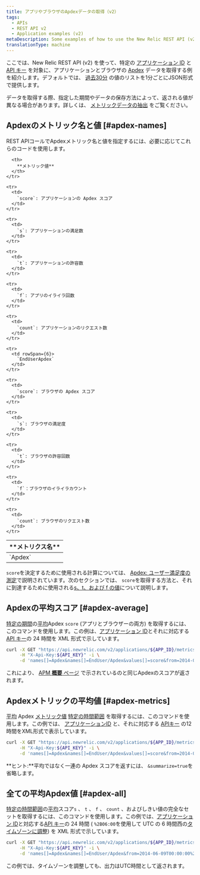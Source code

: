 ```yaml
---
title: アプリやブラウザのApdexデータの取得（v2）
tags:
  - APIs
  - REST API v2
  - Application examples (v2)
metaDescription: Some examples of how to use the New Relic REST API (v2) to get Apdex information for your app and browser.
translationType: machine
---
```


ここでは、New Relic REST API (v2) を使って、特定の [アプリケーション ID](/docs/apm/apis/requirements/identification-code) と [API キー](/docs/apis/rest-api-v2/requirements/rest-api-key#viewing) を対象に、アプリケーションとブラウザの [Apdex](/docs/apm/new-relic-apm/apdex/apdex-measuring-user-satisfaction) データを取得する例を紹介します。デフォルトでは、 [過去30分](/docs/apm/apis/api-v2-examples/specifying-time-range-v2) の値のリストを1分ごとにJSON形式で提供します。

データを取得する際、指定した期間やデータの保存方法によって、返される値が異なる場合があります。詳しくは、 [メトリックデータの抽出](/docs/apis/extracting-metric-data) をご覧ください。

## Apdexのメトリック名と値 [#apdex-names]

REST APIコールでApdexメトリック名と値を指定するには、必要に応じてこれらのコードを使用します。

<table>
  <thead>
    <tr>
      <th width={150}>
        **メトリクス名**
      </th>

      <th>
        **メトリック値**
      </th>
    </tr>
  </thead>

  <tbody>
    <tr>
      <td rowSpan={6}>
        `Apdex`
      </td>
    </tr>

    <tr>
      <td>
        `score`: アプリケーションの Apdex スコア
      </td>
    </tr>

    <tr>
      <td>
        `s`: アプリケーションの満足数
      </td>
    </tr>

    <tr>
      <td>
        `t`: アプリケーションの許容数
      </td>
    </tr>

    <tr>
      <td>
        `f`: アプリのイライラ回数
      </td>
    </tr>

    <tr>
      <td>
        `count`: アプリケーションのリクエスト数
      </td>
    </tr>

    <tr>
      <td rowSpan={6}>
        `EndUserApdex`
      </td>
    </tr>

    <tr>
      <td>
        `score`: ブラウザの Apdex スコア
      </td>
    </tr>

    <tr>
      <td>
        `s`: ブラウザの満足度
      </td>
    </tr>

    <tr>
      <td>
        `t`: ブラウザの許容回数
      </td>
    </tr>

    <tr>
      <td>
        `f`：ブラウザのイライラカウント
      </td>
    </tr>

    <tr>
      <td>
        `count`: ブラウザのリクエスト数
      </td>
    </tr>
  </tbody>
</table>

`score`を決定するために使用される計算については、 [Apdex: ユーザー満足度の測定](/docs/apm/new-relic-apm/apdex/apdex-measuring-user-satisfaction)で説明されています。次のセクションでは、 `score`を取得する方法と、それに到達するために使用される[s、t、および f の値](#apdex-all)について説明します。

## Apdexの平均スコア [#apdex-average]

[特定の期間](/docs/apm/apis/api-v2-examples/specifying-time-range-v2)の[平均](/docs/apm/apis/requirements/calculating-average-metric-values-summarize)Apdex `score` (アプリとブラウザーの両方) を取得するには、このコマンドを使用します。この例は、[アプリケーション ID](/docs/apm/apis/requirements/identification-code)とそれに対応する[API キー](/docs/apis/rest-api-v2/requirements/rest-api-key#viewing)の 24 時間を XML 形式で示しています。

```bash
curl -X GET "https://api.newrelic.com/v2/applications/${APP_ID}/metrics/data.xml" \
     -H "X-Api-Key:${API_KEY}" -i \
     -d 'names[]=Apdex&names[]=EndUser/Apdex&values[]=score&from=2014-01-01T00:00:00+00:00&to=2014-01-02T00:00:00+00:00&summarize=true'
```

これにより、 [APM **概要** ページ](/docs/apm/applications-menu/monitoring/applications-overview-dashboard) で示されているのと同じApdexのスコアが返されます。

## Apdexメトリックの平均値 [#apdex-metrics]

[平均](/docs/apm/apis/requirements/calculating-average-metric-values-summarize) Apdex [メトリック値](/docs/apm/apis/requirements/extracting-metric-data) [特定の時間範囲](/docs/apm/apis/api-v2-examples/specifying-time-range-api-v2) を取得するには、このコマンドを使用します。この例では、 [アプリケーションID](/docs/apm/apis/requirements/identification-code) と、それに対応する [APIキー](/docs/apis/rest-api-v2/requirements/rest-api-key#viewing) の12時間をXML形式で表示しています。

```bash
curl -X GET "https://api.newrelic.com/v2/applications/${APP_ID}/metrics/data.xml" \
     -H "X-Api-Key:${API_KEY}" -i \
     -d 'names[]=Apdex&names[]=EndUser/Apdex&values[]=score&from=2014-06-09T00:00:00+00:00&to=2014-06-09T12:00:00+00:00&summarize=true'
```

**ヒント:**平均ではなく一連の Apdex スコアを返すには、 `&summarize=true`を省略します。

## 全ての平均Apdex値 [#apdex-all]

[特定の時間範囲](/docs/apm/apis/api-v2-examples/specifying-time-range-api-v2)の[平均](/docs/apm/apis/requirements/calculating-average-metric-values-summarize)スコア`s` 、 `t` 、 `f` 、 `count` 、およびしきい値の完全なセットを取得するには、このコマンドを使用します。この例では、[アプリケーション ID](/docs/apm/apis/requirements/identification-code)と対応する[API キー](/docs/apis/rest-api-v2/requirements/rest-api-key#viewing)の 24 時間 ( `%2B06:00`を使用して UTC の 6 時間西の[タイムゾーンに調整](/docs/apm/apis/requirements/specifying-time-range-api-v2#utc)) を XML 形式で示しています。

```bash
curl -X GET "https://api.newrelic.com/v2/applications/${APP_ID}/metrics/data.xml" \
     -H "X-Api-Key:${API_KEY}" -i \
     -d 'names[]=Apdex&names[]=EndUser/Apdex&from=2014-06-09T00:00:00%2B06:00&to=2014-06-10T00:00:00%2B06:00&summarize=true'
```

<Callout variant="tip">
  この例では、タイムゾーンを調整しても、出力はUTC時間として返されます。
</Callout>